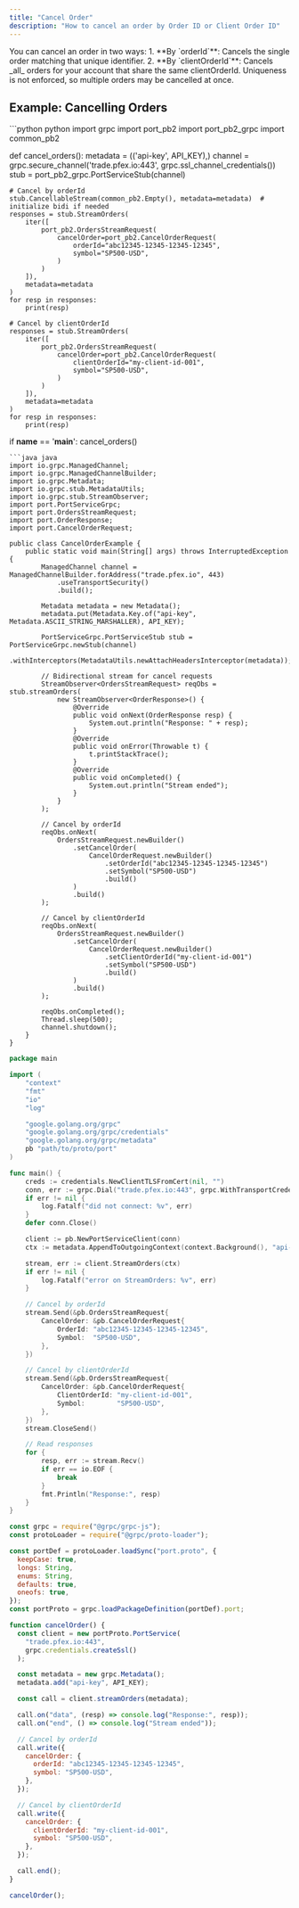 ```yaml
---
title: "Cancel Order"
description: "How to cancel an order by Order ID or Client Order ID"
---
```


<Note>
  You can cancel an order in two ways: 1. **By `orderId`**: Cancels the single
  order matching that unique identifier. 2. **By `clientOrderId`**: Cancels
  _all_ orders for your account that share the same clientOrderId. Uniqueness is
  not enforced, so multiple orders may be cancelled at once.
</Note>

## Example: Cancelling Orders

<CodeGroup>
```python python
import grpc
import port_pb2
import port_pb2_grpc
import common_pb2

def cancel_orders():
    metadata = (('api-key', API_KEY),)
    channel = grpc.secure_channel('trade.pfex.io:443', grpc.ssl_channel_credentials())
    stub = port_pb2_grpc.PortServiceStub(channel)

    # Cancel by orderId
    stub.CancellableStream(common_pb2.Empty(), metadata=metadata)  # initialize bidi if needed
    responses = stub.StreamOrders(
        iter([
            port_pb2.OrdersStreamRequest(
                cancelOrder=port_pb2.CancelOrderRequest(
                    orderId="abc12345-12345-12345-12345",
                    symbol="SP500-USD",
                )
            )
        ]),
        metadata=metadata
    )
    for resp in responses:
        print(resp)

    # Cancel by clientOrderId
    responses = stub.StreamOrders(
        iter([
            port_pb2.OrdersStreamRequest(
                cancelOrder=port_pb2.CancelOrderRequest(
                    clientOrderId="my-client-id-001",
                    symbol="SP500-USD",
                )
            )
        ]),
        metadata=metadata
    )
    for resp in responses:
        print(resp)

if **name** == '**main**':
cancel_orders()

````
```java java
import io.grpc.ManagedChannel;
import io.grpc.ManagedChannelBuilder;
import io.grpc.Metadata;
import io.grpc.stub.MetadataUtils;
import io.grpc.stub.StreamObserver;
import port.PortServiceGrpc;
import port.OrdersStreamRequest;
import port.OrderResponse;
import port.CancelOrderRequest;

public class CancelOrderExample {
    public static void main(String[] args) throws InterruptedException {
        ManagedChannel channel = ManagedChannelBuilder.forAddress("trade.pfex.io", 443)
            .useTransportSecurity()
            .build();

        Metadata metadata = new Metadata();
        metadata.put(Metadata.Key.of("api-key", Metadata.ASCII_STRING_MARSHALLER), API_KEY);

        PortServiceGrpc.PortServiceStub stub = PortServiceGrpc.newStub(channel)
            .withInterceptors(MetadataUtils.newAttachHeadersInterceptor(metadata));

        // Bidirectional stream for cancel requests
        StreamObserver<OrdersStreamRequest> reqObs = stub.streamOrders(
            new StreamObserver<OrderResponse>() {
                @Override
                public void onNext(OrderResponse resp) {
                    System.out.println("Response: " + resp);
                }
                @Override
                public void onError(Throwable t) {
                    t.printStackTrace();
                }
                @Override
                public void onCompleted() {
                    System.out.println("Stream ended");
                }
            }
        );

        // Cancel by orderId
        reqObs.onNext(
            OrdersStreamRequest.newBuilder()
                .setCancelOrder(
                    CancelOrderRequest.newBuilder()
                        .setOrderId("abc12345-12345-12345-12345")
                        .setSymbol("SP500-USD")
                        .build()
                )
                .build()
        );

        // Cancel by clientOrderId
        reqObs.onNext(
            OrdersStreamRequest.newBuilder()
                .setCancelOrder(
                    CancelOrderRequest.newBuilder()
                        .setClientOrderId("my-client-id-001")
                        .setSymbol("SP500-USD")
                        .build()
                )
                .build()
        );

        reqObs.onCompleted();
        Thread.sleep(500);
        channel.shutdown();
    }
}
````

```go go
package main

import (
    "context"
    "fmt"
    "io"
    "log"

    "google.golang.org/grpc"
    "google.golang.org/grpc/credentials"
    "google.golang.org/grpc/metadata"
    pb "path/to/proto/port"
)

func main() {
    creds := credentials.NewClientTLSFromCert(nil, "")
    conn, err := grpc.Dial("trade.pfex.io:443", grpc.WithTransportCredentials(creds))
    if err != nil {
        log.Fatalf("did not connect: %v", err)
    }
    defer conn.Close()

    client := pb.NewPortServiceClient(conn)
    ctx := metadata.AppendToOutgoingContext(context.Background(), "api-key", API_KEY)

    stream, err := client.StreamOrders(ctx)
    if err != nil {
        log.Fatalf("error on StreamOrders: %v", err)
    }

    // Cancel by orderId
    stream.Send(&pb.OrdersStreamRequest{
        CancelOrder: &pb.CancelOrderRequest{
            OrderId: "abc12345-12345-12345-12345",
            Symbol:  "SP500-USD",
        },
    })

    // Cancel by clientOrderId
    stream.Send(&pb.OrdersStreamRequest{
        CancelOrder: &pb.CancelOrderRequest{
            ClientOrderId: "my-client-id-001",
            Symbol:        "SP500-USD",
        },
    })
    stream.CloseSend()

    // Read responses
    for {
        resp, err := stream.Recv()
        if err == io.EOF {
            break
        }
        fmt.Println("Response:", resp)
    }
}
```

```javascript node
const grpc = require("@grpc/grpc-js");
const protoLoader = require("@grpc/proto-loader");

const portDef = protoLoader.loadSync("port.proto", {
  keepCase: true,
  longs: String,
  enums: String,
  defaults: true,
  oneofs: true,
});
const portProto = grpc.loadPackageDefinition(portDef).port;

function cancelOrder() {
  const client = new portProto.PortService(
    "trade.pfex.io:443",
    grpc.credentials.createSsl()
  );

  const metadata = new grpc.Metadata();
  metadata.add("api-key", API_KEY);

  const call = client.streamOrders(metadata);

  call.on("data", (resp) => console.log("Response:", resp));
  call.on("end", () => console.log("Stream ended"));

  // Cancel by orderId
  call.write({
    cancelOrder: {
      orderId: "abc12345-12345-12345-12345",
      symbol: "SP500-USD",
    },
  });

  // Cancel by clientOrderId
  call.write({
    cancelOrder: {
      clientOrderId: "my-client-id-001",
      symbol: "SP500-USD",
    },
  });

  call.end();
}

cancelOrder();
```

</CodeGroup>
